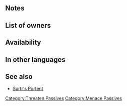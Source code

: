 {{Passive
|name=Atk/Res Menace
|type=C
|exclusive=0
|canUseMove={{MoveList|All}}
|canUseWeapon={{WeaponList|All}}
|altname=Atk Res Menace
|intID=2559
|sort=7123
|effectRange=4
|value=8
|timingID=8
|abilityID=276
|randomTimestamp=2021-06-07T07:00:00Z
|randomMinLv=36
|properties=random_inherit_base,random_owner
|1name=Atk/Res Menace
|alt1name=Atk Res Menace
|1tagid=SID_攻撃魔防の脅嚇3
|1effect=At start of turn, if unit is within 4 spaces of a foe, inflicts Atk/Res-6 on nearest foes through their next actions and grants Atk/Res+6 to unit for 1 turn.
|1required=Threat. Atk/Res 2
|1cost=300
}}
==Notes==
{{Bonuses}}
{{Penalties}}
==List of owners==
{{Skill Hero List}}
==Availability==
{{PassiveFocusList}}
{{PassiveDistributionList}}
{{PassiveCombatManualList}}
==In other languages==
{{OtherLanguages
|english=Atk/Res Menace
|japanese=攻撃魔防の脅嚇
|german=Agr./Res.-Geißel
|spanishEU=Amenaza Ata/Res
|spanishLA=Amnza. Atq./Res.
|french=Menace Atq/Rés
|italian=Minaccia Att/Res
|chineseTW=攻擊魔防的恐嚇
|portuguese=Atq./Res. ameaça
}}
==See also==
* [[Surtr's Portent]]
{{Passives Navbox|C}}
[[Category:Threaten Passives]]
[[Category:Menace Passives]]